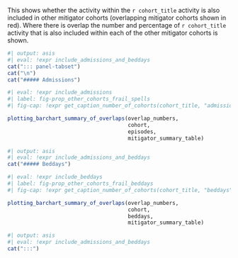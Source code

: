 
This shows whether the activity within the `r cohort_title`  activity is also included in other mitigator cohorts (overlapping mitigator cohorts shown in red). Where there is overlap the number and percentage of `r cohort_title`  activity that is also included within each of the other mitigator cohorts is shown.

```r
#| output: asis
#| eval: !expr include_admissions_and_beddays
cat("::: panel-tabset")
cat("\n")
cat("##### Admissions")
```

```r
#| eval: !expr include_admissions
#| label: fig-prop_other_cohorts_frail_spells
#| fig-cap: !expr get_caption_number_of_cohorts(cohort_title, "admissions")

plotting_barchart_summary_of_overlaps(overlap_numbers,
                                      cohort, 
                                      episodes, 
                                      mitigator_summary_table)

```

```r
#| output: asis
#| eval: !expr include_admissions_and_beddays
cat("##### Beddays")
```

```r
#| eval: !expr include_beddays
#| label: fig-prop_other_cohorts_frail_beddays
#| fig-cap: !expr get_caption_number_of_cohorts(cohort_title, "beddays")

plotting_barchart_summary_of_overlaps(overlap_numbers,
                                      cohort, 
                                      beddays, 
                                      mitigator_summary_table)

```

```r
#| output: asis
#| eval: !expr include_admissions_and_beddays
cat(":::")
```